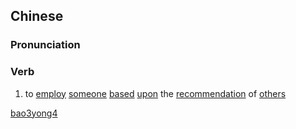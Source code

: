 ==Chinese==
{{zh-forms}}

===Pronunciation===
{{zh-pron
|m=bǎoyòng
|cat=v
}}

===Verb===
{{zh-verb}}

# {{lb|zh|archaic}} to [[employ]] [[someone]] [[based]] [[upon]] the [[recommendation]] of [[other]]s

[[Category:Mandarin archaic terms|bao3yong4]]